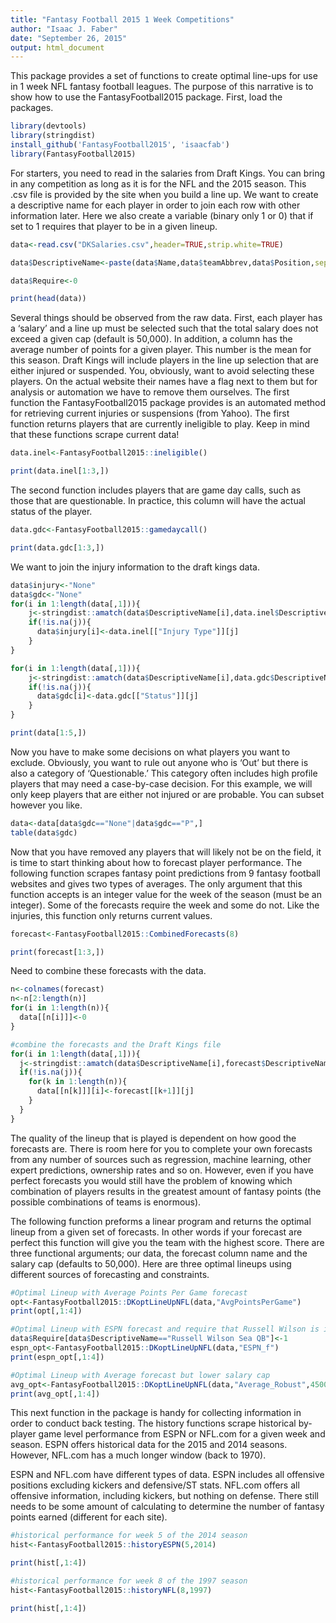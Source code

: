 ```yaml
---
title: "Fantasy Football 2015 1 Week Competitions"
author: "Isaac J. Faber"
date: "September 26, 2015"
output: html_document
---
```


This package provides a set of functions to create optimal line-ups for use in 1 week NFL fantasy football leagues.  The purpose of this narrative is to show how to use the FantasyFootball2015 package.  First, load the packages.
```r
library(devtools)
library(stringdist)
install_github('FantasyFootball2015', 'isaacfab')
library(FantasyFootball2015)
```

For starters, you need to read in the salaries from Draft Kings.  You can bring in any competition as long as it is for the NFL and the 2015 season.  This .csv file is provided by the site when you build a line up.  We want to create a descriptive name for each player in order to join each row with other information later.  Here we also create a variable (binary only 1 or 0) that if set to 1 requires that player to be in a given lineup.

```r
data<-read.csv("DKSalaries.csv",header=TRUE,strip.white=TRUE)

data$DescriptiveName<-paste(data$Name,data$teamAbbrev,data$Position,sep=" ")

data$Require<-0

print(head(data))
```

Several things should be observed from the raw data.  First, each player has a 'salary' and a line up must be selected such that the total salary does not exceed a given cap (default is 50,000).  In addition, a column has the average number of points for a given player.  This number is the mean for this season.  Draft Kings will include players in the line up selection that are either injured or suspended.  You, obviously, want to avoid selecting these players.  On the actual website their names have a flag next to them but for analysis or automation we have to remove them ourselves.  The first function the FantasyFootball2015 package provides is an automated method for retrieving current injuries or suspensions (from Yahoo).  The first function returns players that are currently ineligible to play.  Keep in mind that these functions scrape current data!  

```r
data.inel<-FantasyFootball2015::ineligible()

print(data.inel[1:3,])
```

The second function includes players that are game day calls, such as those that are questionable.  In practice, this column will have the actual status of the player.  

```r
data.gdc<-FantasyFootball2015::gamedaycall()

print(data.gdc[1:3,])
```

We want to join the injury information to the draft kings data. 
```r
data$injury<-"None"
data$gdc<-"None"
for(i in 1:length(data[,1])){
    j<-stringdist::amatch(data$DescriptiveName[i],data.inel$DescriptiveName,maxDist=5)
    if(!is.na(j)){
      data$injury[i]<-data.inel[["Injury Type"]][j]
    }
}

for(i in 1:length(data[,1])){
    j<-stringdist::amatch(data$DescriptiveName[i],data.gdc$DescriptiveName,maxDist=5)
    if(!is.na(j)){
      data$gdc[i]<-data.gdc[["Status"]][j]
    }
}

print(data[1:5,])

```
Now you have to make some decisions on what players you want to exclude.  Obviously, you want to rule out anyone who is 'Out' but there is also a category of 'Questionable.'  This category often includes high profile players that may need a case-by-case decision.  For this example, we will only keep players that are either not injured or are probable.  You can subset however you like.
```r
data<-data[data$gdc=="None"|data$gdc=="P",]
table(data$gdc)
```
Now that you have removed any players that will likely not be on the field, it is time to start thinking about how to forecast player performance.  The following function scrapes fantasy point predictions from 9 fantasy football websites and gives two types of averages.  The only argument that this function accepts is an integer value for the week of the season (must be an integer).  Some of the forecasts require the week and some do not.  Like the injuries, this function only returns current values.
```r
forecast<-FantasyFootball2015::CombinedForecasts(8)

print(forecast[1:3,])
```
Need to combine these forecasts with the data.
```r
n<-colnames(forecast)
n<-n[2:length(n)]
for(i in 1:length(n)){
  data[[n[i]]]<-0
}

#combine the forecasts and the Draft Kings file
for(i in 1:length(data[,1])){
  j<-stringdist::amatch(data$DescriptiveName[i],forecast$DescriptiveName,maxDist=5)
  if(!is.na(j)){
    for(k in 1:length(n)){
      data[[n[k]]][i]<-forecast[[k+1]][j]
    }
  }
}

```

The quality of the lineup that is played is dependent on how good the forecasts are.  There is room here for you to complete your own forecasts from any number of sources such as regression, machine learning, other expert predictions, ownership rates and so on.  However, even if you have perfect forecasts you would still have the problem of knowing which combination of players results in the greatest amount of fantasy points (the possible combinations of teams is enormous).    

The following function preforms a linear program and returns the optimal lineup from a given set of forecasts.  In other words if your forecast are perfect this function will give you the team with the highest score.  There are three functional arguments; our data, the forecast column name and the salary cap (defaults to 50,000).  Here are three optimal lineups using different sources of forecasting and constraints.

```r
#Optimal Lineup with Average Points Per Game forecast
opt<-FantasyFootball2015::DKoptLineUpNFL(data,"AvgPointsPerGame")
print(opt[,1:4])

#Optimal Lineup with ESPN forecast and require that Russell Wilson is in the lineup
data$Require[data$DescriptiveName=="Russell Wilson Sea QB"]<-1
espn_opt<-FantasyFootball2015::DKoptLineUpNFL(data,"ESPN_f")
print(espn_opt[,1:4])

#Optimal Lineup with Average forecast but lower salary cap
avg_opt<-FantasyFootball2015::DKoptLineUpNFL(data,"Average_Robust",45000)
print(avg_opt[,1:4])
```
This next function in the package is handy for collecting information in order to conduct back testing.  The history functions scrape historical by-player game level performance from ESPN or NFL.com for a given week and season.  ESPN offers historical data for the 2015 and 2014 seasons.  However, NFL.com has a much longer window (back to 1970).  

ESPN and NFL.com have different types of data.  ESPN includes all offensive positions excluding kickers and defensive/ST stats.  NFL.com offers all offensive information, including kickers, but nothing on defense.  There still needs to be some amount of calculating to determine the number of fantasy points earned (different for each site).

```r
#historical performance for week 5 of the 2014 season
hist<-FantasyFootball2015::historyESPN(5,2014)

print(hist[,1:4])

#historical performance for week 8 of the 1997 season
hist<-FantasyFootball2015::historyNFL(8,1997)

print(hist[,1:4])
```
